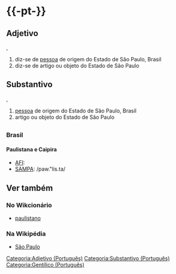 {{confundir|paulistano}}

={{-pt-}}=
==Adjetivo==
{{flex.pt|s=paulista|p=paulistas}}
{{paroxítona|pau|lis|ta}}, {{c2g}}
# diz-se de [[pessoa]] de origem do Estado de São Paulo, Brasil
# diz-se de artigo ou objeto do Estado de São Paulo

==Substantivo==
{{paroxítona|pau|lis|ta}}, {{c2g}}
# [[pessoa]] de origem do Estado de São Paulo, Brasil
# artigo ou objeto do Estado de São Paulo

=={{pronúncia|pt}}==
===Brasil===
====Paulistana e Caipira====
* [[AFI]]: {{IPA|/paw.ˈlis.tə/|lang=pt}} 
* [[SAMPA]]: /paw."lis.ta/

==Ver também==
===No Wikcionário===
* [[paulistano]]

===Na Wikipédia===
* [[w:São Paulo|São Paulo]]

[[Categoria:Adjetivo (Português)]]
[[Categoria:Substantivo (Português)]]
[[Categoria:Gentílico (Português)]]

